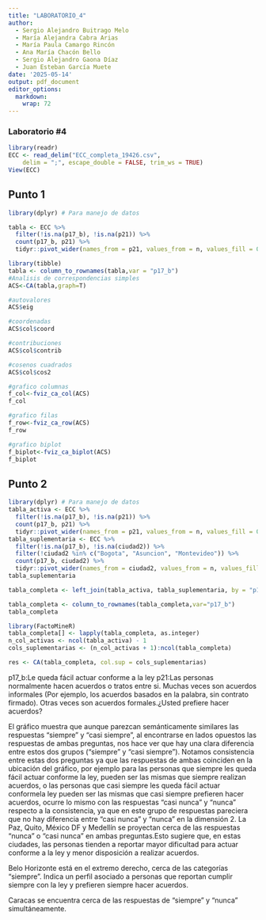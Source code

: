 ```yaml
---
title: "LABORATORIO_4"
author:
  - Sergio Alejandro Buitrago Melo
  - María Alejandra Cabra Arias
  - María Paula Camargo Rincón
  - Ana María Chacón Bello
  - Sergio Alejandro Gaona Díaz
  - Juan Esteban García Muete
date: '2025-05-14'
output: pdf_document
editor_options: 
  markdown: 
    wrap: 72
---
```


### **Laboratorio #4**

```r
library(readr)
ECC <- read_delim("ECC_completa_19426.csv", 
    delim = ";", escape_double = FALSE, trim_ws = TRUE)
View(ECC)
```

## Punto 1
```r
library(dplyr) # Para manejo de datos

tabla <- ECC %>%
  filter(!is.na(p17_b), !is.na(p21)) %>%
  count(p17_b, p21) %>%
  tidyr::pivot_wider(names_from = p21, values_from = n, values_fill = 0)
```



```r
library(tibble)
tabla <- column_to_rownames(tabla,var = "p17_b")
#Analisis de correspondencias simples 
ACS<-CA(tabla,graph=T)
```

```r
#autovalores
ACS$eig
```

```r
#coordenadas 
ACS$col$coord

#contribuciones 
ACS$col$contrib

#cosenos cuadrados
ACS$col$cos2
```
```r
#grafico columnas 
f_col<-fviz_ca_col(ACS)
f_col
```
```r
#grafico filas 
f_row<-fviz_ca_row(ACS)
f_row   
```
```r
#grafico biplot 
f_biplot<-fviz_ca_biplot(ACS)
f_biplot
```


## Punto 2
```r
library(dplyr) # Para manejo de datos
tabla_activa <- ECC %>%
  filter(!is.na(p17_b), !is.na(p21)) %>%
  count(p17_b, p21) %>%
  tidyr::pivot_wider(names_from = p21, values_from = n, values_fill = 0)
tabla_suplementaria <- ECC %>%
  filter(!is.na(p17_b), !is.na(ciudad2)) %>%
  filter(!ciudad2 %in% c("Bogota", "Asuncion", "Montevideo")) %>%
  count(p17_b, ciudad2) %>%
  tidyr::pivot_wider(names_from = ciudad2, values_from = n, values_fill = 0)
tabla_suplementaria

```


```r
tabla_completa <- left_join(tabla_activa, tabla_suplementaria, by = "p17_b")

tabla_completa <- column_to_rownames(tabla_completa,var="p17_b")
tabla_completa
```


```r
library(FactoMineR)
tabla_completa[] <- lapply(tabla_completa, as.integer)
n_col_activas <- ncol(tabla_activa) - 1
cols_suplementarias <- (n_col_activas + 1):ncol(tabla_completa)

res <- CA(tabla_completa, col.sup = cols_suplementarias)

```
p17_b:Le queda fácil actuar conforme a la ley
p21:Las personas normalmente hacen acuerdos o tratos entre si. Muchas veces son acuerdos informales (Por ejemplo, los acuerdos basados en la
 palabra, sin contrato firmado). Otras veces son acuerdos formales.¿Usted prefiere hacer acuerdos?

El gráfico muestra que aunque parezcan semánticamente similares las respuestas "siempre" y "casi siempre", al encontrarse en lados opuestos las respuestas de ambas preguntas, nos hace ver que hay una clara diferencia entre estos dos grupos ("siempre" y "casi siempre"). Notamos consistencia entre estas dos preguntas ya que las respuestas de ambas coinciden en la ubicación del gráfico, por ejemplo para las personas que siempre les queda fácil actuar conforme la ley, pueden ser las mismas que siempre realizan acuerdos, o las personas que casi siempre les queda fácil actuar conformela ley pueden ser las mismas que casi siempre prefieren hacer acuerdos, ocurre lo mismo con las respuestas "casi nunca" y "nunca" respecto a la consistencia, ya que en este grupo de respuestas pareciera que no hay diferencia entre "casi nunca" y "nunca" en la dimensión 2.
La Paz, Quito, México DF y Medellín se proyectan cerca de las respuestas "nunca" o "casi nunca" en ambas preguntas.Esto sugiere que, en estas ciudades, las personas tienden a reportar mayor dificultad para actuar conforme a la ley y menor disposición a realizar acuerdos.

Belo Horizonte está en el extremo derecho, cerca de las categorías "siempre". Indica un perfil asociado a personas que reportan cumplir siempre con la ley y prefieren siempre hacer acuerdos.

Caracas se encuentra cerca de las respuestas de "siempre" y "nunca" simultáneamente.

```r

```



```r

```


```r

```
